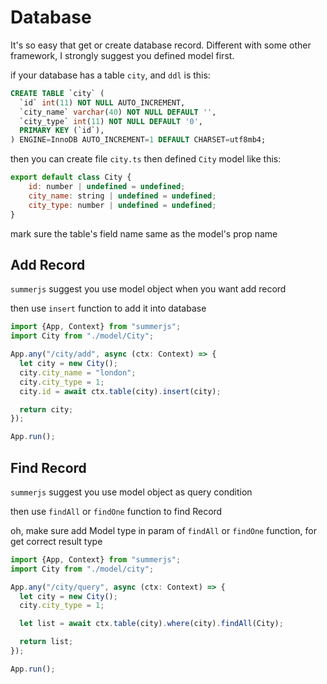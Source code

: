 # Database

It's so easy that get or create database record. Different with some other framework, I strongly suggest you defined model first.

if your database has a table `city`, and `ddl` is this:
```sql
CREATE TABLE `city` (
  `id` int(11) NOT NULL AUTO_INCREMENT,
  `city_name` varchar(40) NOT NULL DEFAULT '',
  `city_type` int(11) NOT NULL DEFAULT '0',
  PRIMARY KEY (`id`),
) ENGINE=InnoDB AUTO_INCREMENT=1 DEFAULT CHARSET=utf8mb4;
```
then you can create file `city.ts` then defined `City` model like this:
```js
export default class City {
    id: number | undefined = undefined;
    city_name: string | undefined = undefined;
    city_type: number | undefined = undefined;
}
````
mark sure the table's field name same as the model's prop name
## Add Record
`summerjs` suggest you use model object when you want add record

then use `insert` function to add it into database
```js
import {App, Context} from "summerjs";
import City from "./model/City";

App.any("/city/add", async (ctx: Context) => {
  let city = new City();
  city.city_name = "london";
  city.city_type = 1;
  city.id = await ctx.table(city).insert(city);

  return city;
});

App.run();
```

## Find Record

`summerjs` suggest you use model object as query condition

then use `findAll` or `findOne` function to find Record

oh, make sure add Model type in param of `findAll` or `findOne` function, for get correct result type
```js
import {App, Context} from "summerjs";
import City from "./model/city";

App.any("/city/query", async (ctx: Context) => {
  let city = new City();
  city.city_type = 1;

  let list = await ctx.table(city).where(city).findAll(City);

  return list;
});

App.run();
```